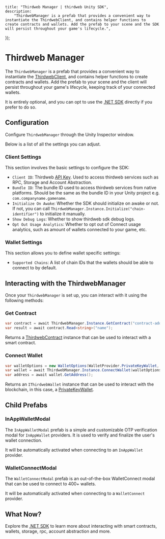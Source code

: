 
	title: "Thirdweb Manager | thirdweb Unity SDK",
	description:
		"ThirdwebManager is a prefab that provides a convenient way to instantiate the ThirdwebClient, and contains helper functions to create contracts and wallets. Add the prefab to your scene and the SDK will persist throughout your game's lifecycle.",
});

# Thirdweb Manager

The `ThirdwebManager` is a prefab that provides a convenient way to instantiate the [ThirdwebClient](/dotnet/client), and contains helper functions to create contracts and wallets. 
Add the prefab to your scene and the client will persist throughout your game's lifecycle, keeping track of your connected wallets.

It is entirely optional, and you can opt to use the [.NET SDK](/dotnet) directly if you prefer to do so.

<DocImage src={thirdwebManager} className="w-[600px]" />

## Configuration

Configure `ThirdwebManager` through the Unity Inspector window.

Below is a list of all the settings you can adjust.

### Client Settings

This section involves the basic settings to configure the SDK:

- `Client ID`: Thirdweb [API Key](https://thirdweb.com/create-api-key). Used to access thirdweb services such as RPC, Storage and Account Abstraction.
- `Bundle ID`: The bundle ID used to access thirdweb services from native platforms. Should be the same as the bundle ID in your Unity project e.g. `com.companyname.gamename`.
- `Initialize On Awake`: Whether the SDK should initialize on awake or not. If not, you can call `ThirdwebManager.Instance.Initialize("chain-identifier")` to initialize it manually.
- `Show Debug Logs`: Whether to show thirdweb sdk debug logs.
- `Opt Out Usage Analytics`: Whether to opt out of Connect usage analytics, such as amount of wallets connected to your game, etc.

### Wallet Settings

This section allows you to define wallet specific settings:

- `Supported Chains`: A list of chain IDs that the wallets should be able to connect to by default.

## Interacting with the ThirdwebManager

Once your `ThirdwebManager` is set up, you can interact with it using the following methods:

### Get Contract

```csharp
var contract = await ThirdwebManager.Instance.GetContract("contract-address", chainId, "optional-contract-abi");
var result = await contract.Read<string>("name");
```

Returns a [ThirdwebContract](/dotnet/contracts/create) instance that can be used to interact with a smart contract.

### Connect Wallet

```csharp
var walletOptions = new WalletOptions(WalletProvider.PrivateKeyWallet, 421614);
var wallet = await ThirdwebManager.Instance.ConnectWallet(walletOptions);
var address = await wallet.GetAddress();
```

Returns an `IThirdwebWallet` instance that can be used to interact with the blockchain, in this case, a [PrivateKeyWallet](/dotnet/wallets/providers/private-key).

## Child Prefabs

### InAppWalletModal

The `InAppWalletModal` prefab is a simple and customizable OTP verification modal for `InAppWallet` providers. It is used to verify and finalize the user's wallet connection.

It will be automatically activated when connecting to an `InAppWallet` provider.

### WalletConnectModal

The `WalletConnectModal` prefab is an out-of-the-box WalletConnect modal that can be used to connect to 400+ wallets.

It will be automatically activated when connecting to a `WalletConnect` provider.

## What Now?

Explore the [.NET SDK](/dotnet) to learn more about interacting with smart contracts, wallets, storage, rpc, account abstraction and more.